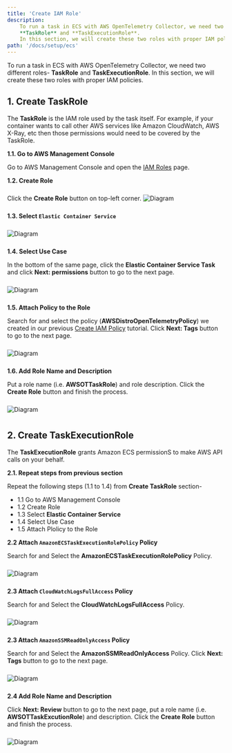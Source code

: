 ```yaml
---
title: 'Create IAM Role'
description:
    To run a task in ECS with AWS OpenTelemetry Collector, we need two different roles- 
    **TaskRole** and **TaskExecutionRole**. 
    In this section, we will create these two roles with proper IAM policies.
path: '/docs/setup/ecs'
---
```



To run a task in ECS with AWS OpenTelemetry Collector, we need two different roles- 
**TaskRole** and **TaskExecutionRole**. 
In this section, we will create these two roles with proper IAM policies.

<SectionSeparator />

## 1. Create TaskRole 

The **TaskRole** is the IAM role used by the task itself. For example, if your container wants to call other 
AWS services like Amazon CloudWatch, AWS X-Ray, etc then those permissions would need to be covered by the TaskRole.

**1.1. Go to AWS Management Console**

Go to AWS Management Console and open the [IAM Roles](https://console.aws.amazon.com/iam/home#/roles) page.


**1.2. Create Role**

Click the **Create Role** button on top-left corner.
<img src={iam_role_01} alt="Diagram" style="margin: 10px 0;" />
<div style="height: 40px" />

**1.3. Select `Elastic Container Service`**

<img src={iam_role_02} alt="Diagram" style="margin: 10px 0;" />
<div style="height: 80px" />

**1.4. Select Use Case** 

In the bottom of the same page, click the **Elastic Container Service Task** and click **Next: permissions** 
button to go to the next page. 

<img src={iam_role_03} alt="Diagram" style="margin: 10px 0;" />
<div style="height: 40px" />

**1.5. Attach Policy to the Role**

Search for and select the policy (**AWSDistroOpenTelemetryPolicy**) we created in our previous [Create IAM Policy](create-iam-policy) tutorial. 
Click **Next: Tags** button to go to the next page.

<img src={iam_role_04} alt="Diagram" style="margin: 10px 0;" />
<div style="height: 40px" />

**1.6. Add Role Name and Description**

Put a role name (i.e. **AWSOTTaskRole**) and role description. Click the **Create Role** button and finish the process.

<img src={iam_role_05} alt="Diagram" style="margin: 10px 0;" />
<div style="height: 40px" />

<SectionSeparator />

## 2. Create TaskExecutionRole

The **TaskExecutionRole** grants Amazon ECS permissionS to make AWS API calls on your behalf.

**2.1. Repeat steps from previous section**

Repeat the following steps (1.1 to 1.4) from **Create TaskRole** section-

- 1.1 Go to AWS Management Console
- 1.2 Create Role
- 1.3 Select **Elastic Container Service**
- 1.4 Select Use Case
- 1.5 Attach Plolicy to the Role

**2.2 Attach `AmazonECSTaskExecutionRolePolicy` Policy**

Search for and Select the **AmazonECSTaskExecutionRolePolicy** Policy.

<img src={iam_role_06} alt="Diagram" style="margin: 10px 0;" />
<div style="height: 40px" />

**2.3 Attach `CloudWatchLogsFullAccess` Policy**

Search for and Select the **CloudWatchLogsFullAccess** Policy. 

<img src={iam_role_07} alt="Diagram" style="margin: 10px 0;" />
<div style="height: 40px" />

**2.3 Attach `AmazonSSMReadOnlyAccess` Policy**

Search for and Select the **AmazonSSMReadOnlyAccess** Policy. Click **Next: Tags** button to go to the next page.

<img src={iam_role_08} alt="Diagram" style="margin: 10px 0;" />
<div style="height: 40px" />


**2.4 Add Role Name and Description**

Click **Next: Review** button to go to the next page, put a role name (i.e. **AWSOTTaskExcutionRole**) and 
description. Click the **Create Role** button and finish the process.

<img src={iam_role_09} alt="Diagram" style="margin: 10px 0;" />
<div style="height: 40px" />